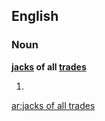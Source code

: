 ==English==

===Noun===
'''[[jack]]s of all [[trades]]'''

# {{plural of|[[jack of all trades‎]]}}

[[ar:jacks of all trades]]